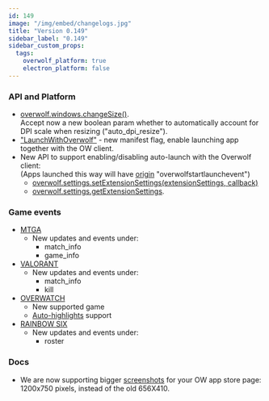 ```yaml
---
id: 149
image: "/img/embed/changelogs.jpg"
title: "Version 0.149"
sidebar_label: "0.149"
sidebar_custom_props:
  tags:
    overwolf_platform: true
    electron_platform: false
---
```


### API and Platform

* [overwolf.windows.changeSize()](/api/windows#changesizechangesizeparams-callback).  
  Accept now a new boolean param whether to automatically account for DPI scale when resizing ("auto_dpi_resize").
* ["LaunchWithOverwolf"](/api/manifest#enable-app-auto-launch-with-overwolf) - new manifest flag, enable launching app together with the OW client.
* New API to support enabling/disabling auto-launch with the Overwolf client:  
  (Apps launched this way will have [origin](/api/extensions#the-origin-string) "overwolfstartlaunchevent") 
  * [overwolf.settings.setExtensionSettings(extensionSettings, callback)](/api/settings#setextensionsettingsextensionsettings-callback)
  * [overwolf.settings.getExtensionSettings](/api/settings#getextensionsettingscallback).

### Game events

* [MTGA](/api/live-game-data/supported-games/magic-the-gathering-arena)
  * New updates and events under:
    * match_info
    * game_info
* [VALORANT](/api/live-game-data/supported-games/valorant)
  * New updates and events under:
    * match_info
    * kill
* [OVERWATCH](/api/live-game-data/supported-games/overwatch-2)
  * New supported game
  * [Auto-highlights](/api/media/replays/auto-highlights) support
* [RAINBOW SIX](/api/live-game-data/supported-games/rainbow-six-siege)
  * New updates and events under:
    * roster

### Docs

* We are now supporting bigger [screenshots](/start/submit-your-app#prepare-your-store-assets) for your OW app store page: 1200x750 pixels, instead of the old 656X410.

